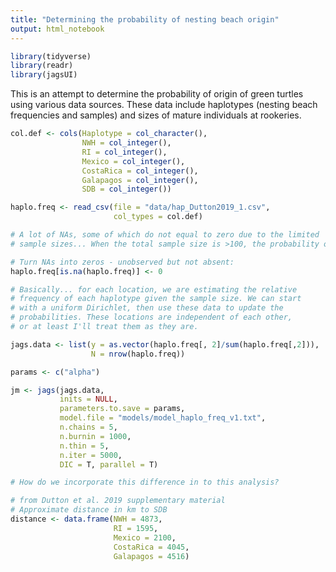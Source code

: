 ---
title: "Determining the probability of nesting beach origin"
output: html_notebook
---

```{r}
library(tidyverse)
library(readr)
library(jagsUI)
```


This is an attempt to determine the probability of origin of green turtles using various data sources. These data include haplotypes (nesting beach frequencies and samples) and sizes of mature individuals at rookeries.

```{r}
col.def <- cols(Haplotype = col_character(),
                NWH = col_integer(),
                RI = col_integer(),
                Mexico = col_integer(),
                CostaRica = col_integer(),
                Galapagos = col_integer(),
                SDB = col_integer())

haplo.freq <- read_csv(file = "data/hap_Dutton2019_1.csv",
                       col_types = col.def)

# A lot of NAs, some of which do not equal to zero due to the limited
# sample sizes... When the total sample size is >100, the probability of having an unobserved haplotype is < 0.01. But, when the total sample size is ~20 (Costa Rica), then the same probability is ~ 0.05, which is not negligible. 

# Turn NAs into zeros - unobserved but not absent:
haplo.freq[is.na(haplo.freq)] <- 0

# Basically... for each location, we are estimating the relative
# frequency of each haplotype given the sample size. We can start
# with a uniform Dirichlet, then use these data to update the 
# probabilities. These locations are independent of each other,
# or at least I'll treat them as they are. 

jags.data <- list(y = as.vector(haplo.freq[, 2]/sum(haplo.freq[,2])),
                  N = nrow(haplo.freq))

params <- c("alpha")

jm <- jags(jags.data,
           inits = NULL,
           parameters.to.save = params,
           model.file = "models/model_haplo_freq_v1.txt",
           n.chains = 5,
           n.burnin = 1000,
           n.thin = 5,
           n.iter = 5000,
           DIC = T, parallel = T)

```

```{r}
# How do we incorporate this difference in to this analysis?

# from Dutton et al. 2019 supplementary material
# Approximate distance in km to SDB
distance <- data.frame(NWH = 4873,
                       RI = 1595,
                       Mexico = 2100,
                       CostaRica = 4045,
                       Galapagos = 4516)
```

